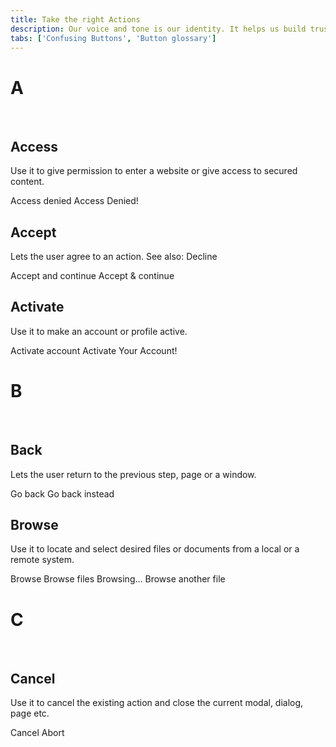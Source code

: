 ```yaml
---
title: Take the right Actions
description: Our voice and tone is our identity. It helps us build trust, connection and a memorable image for our brand. Use it to make the content distinct, effective and consistent for all products and features.
tabs: ['Confusing Buttons', 'Button glossary']
---
```


# A

<br />

## Access

Use it to give permission to enter a website or give access to secured content.

<Rules>
  <DOs>
    <InlineMessage>
      <IconWrapper> Access denied </IconWrapper>
    </InlineMessage>
  </DOs>
  <DONTs>
    <InlineMessage>
      <IconWrapper iconType='error'>
        Access Denied!
      </IconWrapper>
    </InlineMessage>
  </DONTs>
</Rules>
<br />

## Accept

Lets the user agree to an action. See also: Decline

<Rules>
  <DOs>
    <InlineMessage>
      <IconWrapper> Accept and continue </IconWrapper>
    </InlineMessage>
  </DOs>
  <DONTs>
    <InlineMessage>
      <IconWrapper iconType='error'>
        Accept & continue
      </IconWrapper>
    </InlineMessage>
  </DONTs>
</Rules>

<br />

## Activate

Use it to make an account or profile active.

<Rules>
  <DOs>
    <InlineMessage>
      <IconWrapper> Activate account </IconWrapper>
    </InlineMessage>
  </DOs>
  <DONTs>
    <InlineMessage>
      <IconWrapper iconType='error'>
        Activate Your Account!
      </IconWrapper>
    </InlineMessage>
  </DONTs>
</Rules>

<br />

# B

<br />

## Back

Lets the user return to the previous step, page or a window.

<Rules>
  <DOs>
    <InlineMessage>
      <IconWrapper> Go back </IconWrapper>
    </InlineMessage>
  </DOs>
  <DONTs>
    <InlineMessage>
      <IconWrapper iconType='error'>
        Go back instead
      </IconWrapper>
    </InlineMessage>
  </DONTs>
</Rules>
<br />

## Browse

Use it to locate and select desired files or documents from a local or a remote system.

<Rules>
	<DOs>
		<InlineMessage>
			<IconWrapper> Browse </IconWrapper>
		</InlineMessage>
		<InlineMessage>
			<IconWrapper> Browse files </IconWrapper>
		</InlineMessage>
	</DOs>
	<DONTs>
		<InlineMessage>
			<IconWrapper iconType = 'error'> Browsing... </IconWrapper>
		</InlineMessage>
		<InlineMessage>
			<IconWrapper iconType = 'error'> Browse another file </IconWrapper>
		</InlineMessage>
	</DONTs>

</Rules>

<br />

# C

<br />

## Cancel

Use it to cancel the existing action and close the current modal, dialog, page etc.

<Rules>
  <DOs>
    <InlineMessage>
      <IconWrapper> Cancel </IconWrapper>
    </InlineMessage>
  </DOs>
  <DONTs>
    <InlineMessage>
      <IconWrapper iconType='error'> Abort </IconWrapper>
    </InlineMessage>
  </DONTs>
</Rules>
